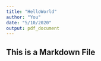 ---
title: "HelloWorld"
author: "You"
date: "5/10/2020"
output: pdf_document
---

## This is a Markdown File
